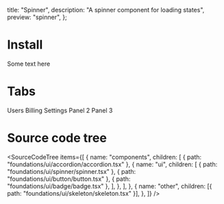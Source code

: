   title: "Spinner",
  description: "A spinner component for loading states",
  preview: "spinner",
};

# Install

Some text here

# Tabs

<Tabs>
  <TabsItems>
    <TabsItem>
      <span>Users</span>
    </TabsItem>
    <TabsItem>
      <span>Billing</span>
    </TabsItem>
    <TabsItem>
      <span>Settings</span>
    </TabsItem>
  </TabsItems>
  <TabsPanels>
    <TabsPanel>
      <SourceCode file="foundations/ui/spinner/spinner.tsx" expandable />
    </TabsPanel>
    <TabsPanel>Panel 2</TabsPanel>
    <TabsPanel>Panel 3</TabsPanel>
  </TabsPanels>
</Tabs>

# Source code tree

<SourceCodeTree
  items={[
    {
      name: "components",
      children: [
        { path: "foundations/ui/accordion/accordion.tsx" },
        {
          name: "ui",
          children: [
            { path: "foundations/ui/spinner/spinner.tsx" },
            { path: "foundations/ui/button/button.tsx" },
            { path: "foundations/ui/badge/badge.tsx" },
          ],
        },
      ],
    },
    {
      name: "other",
      children: [{ path: "foundations/ui/skeleton/skeleton.tsx" }],
    },
  ]}
/>
